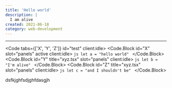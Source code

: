 ```yaml
---
title: 'Hello world'
description: | 
  I am alive
created: 2021-06-18
category: web-development
---
```


<Canvas>
  <ToggleFAB />
</Canvas>

---

<Code tabs={['X', 'Y', 'Z']} id="test" client:idle>
  <Code.Block id="X" slot="panels" active client:idle>
    <Fragment slot="code">
    ```js
    let a = "hello world"
    ```
    </Fragment>
  </Code.Block>
  <Code.Block id="Y" title="xyz.tsx" slot="panels" client:idle>
    <Fragment slot="code">
    ```js
    let b = "I'm alive"
    ```
    </Fragment>
  </Code.Block>
    <Code.Block id="Z" title="xyz.tsx" slot="panels" client:idle>
    <Fragment slot="code">
    ```js
    let c = "and I shouldn't be"
    ```
    </Fragment>
  </Code.Block>
</Code>

dsfkjghfsdjghfdasgjh
